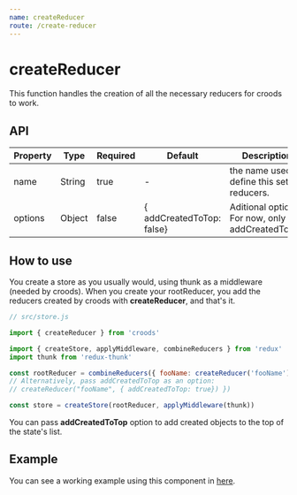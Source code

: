 ```yaml
---
name: createReducer
route: /create-reducer
---
```


# createReducer

This function handles the creation of all the necessary reducers for croods to work.

## API

| Property | Type   | Required | Default                   | Description                                      |
| -------- | ------ | -------- | ------------------------- | ------------------------------------------------ |
| name     | String | true     | -                         | the name used to define this set of reducers.    |
| options  | Object | false    | { addCreatedToTop: false} | Aditional options. For now, only addCreatedToTop |

## How to use

You create a store as you usually would, using thunk as a middleware (needed by croods).
When you create your rootReducer, you add the reducers created by croods with **createReducer**, and that's it.

```javascript
// src/store.js

import { createReducer } from 'croods'

import { createStore, applyMiddleware, combineReducers } from 'redux'
import thunk from 'redux-thunk'

const rootReducer = combineReducers({ fooName: createReducer('fooName') })
// Alternatively, pass addCreatedToTop as an option:
// createReducer("fooName", { addCreatedToTop: true}) })

const store = createStore(rootReducer, applyMiddleware(thunk))
```

You can pass **addCreatedToTop** option to add created objects to the top of the state's list.

## Example

You can see a working example using this component in [here](https://github.com/SeasonedSoftware/croods/blob/master/example/src/store/rootReducer.js).
